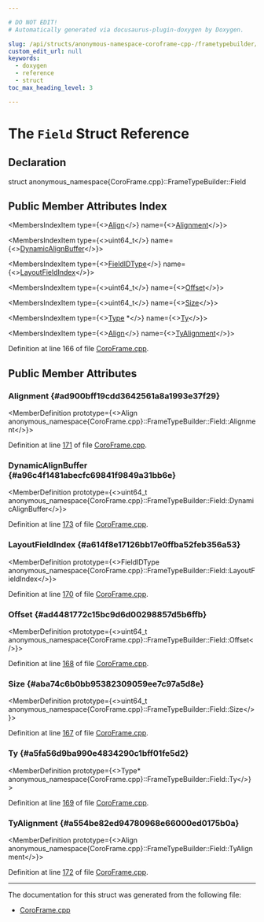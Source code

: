 ```yaml
---

# DO NOT EDIT!
# Automatically generated via docusaurus-plugin-doxygen by Doxygen.

slug: /api/structs/anonymous-namespace-coroframe-cpp-/frametypebuilder/field
custom_edit_url: null
keywords:
  - doxygen
  - reference
  - struct
toc_max_heading_level: 3

---
```





# The `Field` Struct Reference

<DoxygenPage pluginConfig={pluginConfig}>



## Declaration

<CodeBlock>struct anonymous_namespace{CoroFrame.cpp}::FrameTypeBuilder::Field</CodeBlock>

## Public Member Attributes Index

<MembersIndex>

<MembersIndexItem
  type={<><a href="/docs/api/structs/llvm/align">Align</a></>}
  name={<><a href="#ad900bff19cdd3642561a8a1993e37f29">Alignment</a></>}>
</MembersIndexItem>

<MembersIndexItem
  type={<>uint64&#95;t</>}
  name={<><a href="#a96c4f1481abecfc69841f9849a31bb6e">DynamicAlignBuffer</a></>}>
</MembersIndexItem>

<MembersIndexItem
  type={<><a href="/docs/api/namespaces/anonymous-coroframe-cpp-/#aaed8c890d2dd79d46216c25b185c2943">FieldIDType</a></>}
  name={<><a href="#a614f8e17126bb17e0ffba52feb356a53">LayoutFieldIndex</a></>}>
</MembersIndexItem>

<MembersIndexItem
  type={<>uint64&#95;t</>}
  name={<><a href="#ad4481772c15bc9d6d00298857d5b6ffb">Offset</a></>}>
</MembersIndexItem>

<MembersIndexItem
  type={<>uint64&#95;t</>}
  name={<><a href="#aba74c6b0bb95382309059ee7c97a5d8e">Size</a></>}>
</MembersIndexItem>

<MembersIndexItem
  type={<><a href="/docs/api/classes/llvm/type">Type</a> &#42;</>}
  name={<><a href="#a5fa56d9ba990e4834290c1bff01fe5d2">Ty</a></>}>
</MembersIndexItem>

<MembersIndexItem
  type={<><a href="/docs/api/structs/llvm/align">Align</a></>}
  name={<><a href="#a554be82ed94780968e66000ed0175b0a">TyAlignment</a></>}>
</MembersIndexItem>

</MembersIndex>


Definition at line 166 of file <a href="/docs/api/files/lib/lib/transforms/lib/transforms/coroutines/coroframe-cpp">CoroFrame.cpp</a>.

<SectionDefinition>

## Public Member Attributes

### Alignment {#ad900bff19cdd3642561a8a1993e37f29}

<MemberDefinition
  prototype={<>Align anonymous&#95;namespace&#123;CoroFrame.cpp&#125;::FrameTypeBuilder::Field::Alignment</>}>

Definition at line <a href="/docs/api/files/lib/lib/transforms/lib/transforms/coroutines/coroframe-cpp/#l00171">171</a> of file <a href="/docs/api/files/lib/lib/transforms/lib/transforms/coroutines/coroframe-cpp">CoroFrame.cpp</a>.
</MemberDefinition>

### DynamicAlignBuffer {#a96c4f1481abecfc69841f9849a31bb6e}

<MemberDefinition
  prototype={<>uint64&#95;t anonymous&#95;namespace&#123;CoroFrame.cpp&#125;::FrameTypeBuilder::Field::DynamicAlignBuffer</>}>

Definition at line <a href="/docs/api/files/lib/lib/transforms/lib/transforms/coroutines/coroframe-cpp/#l00173">173</a> of file <a href="/docs/api/files/lib/lib/transforms/lib/transforms/coroutines/coroframe-cpp">CoroFrame.cpp</a>.
</MemberDefinition>

### LayoutFieldIndex {#a614f8e17126bb17e0ffba52feb356a53}

<MemberDefinition
  prototype={<>FieldIDType anonymous&#95;namespace&#123;CoroFrame.cpp&#125;::FrameTypeBuilder::Field::LayoutFieldIndex</>}>

Definition at line <a href="/docs/api/files/lib/lib/transforms/lib/transforms/coroutines/coroframe-cpp/#l00170">170</a> of file <a href="/docs/api/files/lib/lib/transforms/lib/transforms/coroutines/coroframe-cpp">CoroFrame.cpp</a>.
</MemberDefinition>

### Offset {#ad4481772c15bc9d6d00298857d5b6ffb}

<MemberDefinition
  prototype={<>uint64&#95;t anonymous&#95;namespace&#123;CoroFrame.cpp&#125;::FrameTypeBuilder::Field::Offset</>}>

Definition at line <a href="/docs/api/files/lib/lib/transforms/lib/transforms/coroutines/coroframe-cpp/#l00168">168</a> of file <a href="/docs/api/files/lib/lib/transforms/lib/transforms/coroutines/coroframe-cpp">CoroFrame.cpp</a>.
</MemberDefinition>

### Size {#aba74c6b0bb95382309059ee7c97a5d8e}

<MemberDefinition
  prototype={<>uint64&#95;t anonymous&#95;namespace&#123;CoroFrame.cpp&#125;::FrameTypeBuilder::Field::Size</>}>

Definition at line <a href="/docs/api/files/lib/lib/transforms/lib/transforms/coroutines/coroframe-cpp/#l00167">167</a> of file <a href="/docs/api/files/lib/lib/transforms/lib/transforms/coroutines/coroframe-cpp">CoroFrame.cpp</a>.
</MemberDefinition>

### Ty {#a5fa56d9ba990e4834290c1bff01fe5d2}

<MemberDefinition
  prototype={<>Type&#42; anonymous&#95;namespace&#123;CoroFrame.cpp&#125;::FrameTypeBuilder::Field::Ty</>}>

Definition at line <a href="/docs/api/files/lib/lib/transforms/lib/transforms/coroutines/coroframe-cpp/#l00169">169</a> of file <a href="/docs/api/files/lib/lib/transforms/lib/transforms/coroutines/coroframe-cpp">CoroFrame.cpp</a>.
</MemberDefinition>

### TyAlignment {#a554be82ed94780968e66000ed0175b0a}

<MemberDefinition
  prototype={<>Align anonymous&#95;namespace&#123;CoroFrame.cpp&#125;::FrameTypeBuilder::Field::TyAlignment</>}>

Definition at line <a href="/docs/api/files/lib/lib/transforms/lib/transforms/coroutines/coroframe-cpp/#l00172">172</a> of file <a href="/docs/api/files/lib/lib/transforms/lib/transforms/coroutines/coroframe-cpp">CoroFrame.cpp</a>.
</MemberDefinition>

</SectionDefinition>

<hr/>

The documentation for this struct was generated from the following file:

<ul>
<li><a href="/docs/api/files/lib/lib/transforms/lib/transforms/coroutines/coroframe-cpp">CoroFrame.cpp</a></li>
</ul>

</DoxygenPage>
